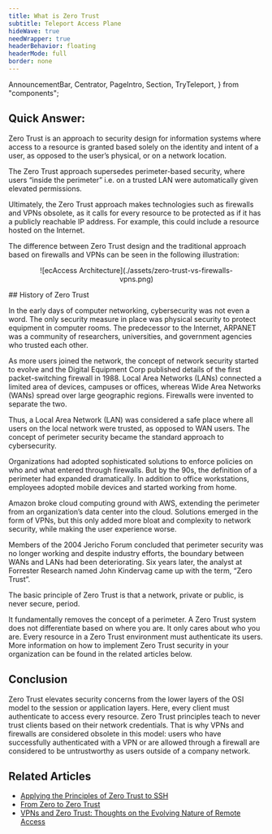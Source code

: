 ```yaml
---
title: What is Zero Trust
subtitle: Teleport Access Plane
hideWave: true
needWrapper: true
headerBehavior: floating
headerMode: full
border: none
---
```


  AnnouncementBar,
  Centrator,
  PageIntro,
  Section,
  TryTeleport,
} from "components";

<Section bg="grayWave" borderBottom="light-gray">
  <Centrator py={3}>
    <PageIntro
      title="What is Zero Trust"
      subtitle="Teleport Access Plane"
      description="Zero Trust is an approach to security design for information systems where access to a resource is granted based solely on the identity and intent of a user, as opposed to the user’s physical, or on a network location."
      width="100%"
      verticalResponsive={false}
      renderSmallHeading={true}
    />
  </Centrator>
</Section>

<Centrator maxWidth="960px">
<Section bg="flatWhite" lineHeight="lg">

## Quick Answer:

Zero Trust is an approach to security design for information systems where access to a resource is granted based solely on the identity and intent of a user, as opposed to the user’s physical, or on a network location.

The Zero Trust approach supersedes perimeter-based security, where users “inside the perimeter” i.e. on a trusted LAN were automatically given elevated permissions.

Ultimately, the Zero Trust approach makes technologies such as firewalls and VPNs obsolete, as it calls for every resource to be protected as if it has a publicly reachable IP address. For example, this could include a resource hosted on the Internet.

The difference between Zero Trust design and the traditional approach based on firewalls and VPNs can be seen in the following illustration:

<Figure align="center">
  ![ecAccess Architecture](./assets/zero-trust-vs-firewalls-vpns.png)
</Figure>
## History of Zero Trust

In the early days of computer networking, cybersecurity was not even a word. The only security measure in place was physical security to
protect equipment in computer rooms. The predecessor to the Internet, ARPANET was
a community of researchers, universities, and government agencies who trusted each
other.

As more users joined the network, the concept of network security started to evolve and the Digital Equipment Corp published details of the first packet-switching firewall in 1988. Local Area Networks (LANs) connected a limited area of devices, campuses or offices, whereas Wide Area Networks (WANs) spread over large geographic regions. Firewalls were invented to separate the two.

Thus, a Local Area Network (LAN) was considered a safe place where all users on the local network were trusted, as opposed to WAN users. The concept of perimeter security became the standard approach to cybersecurity.

Organizations had adopted sophisticated solutions to enforce policies on who and what entered through firewalls. But by the 90s, the definition of a perimeter had expanded dramatically. In addition to office workstations, employees adopted mobile devices and started working from home.

Amazon broke cloud computing ground with AWS, extending the perimeter from an organization’s data center into the cloud. Solutions emerged in the form of VPNs, but this only added more bloat and complexity to network security, while making the user experience worse.

Members of the 2004 Jericho Forum concluded that perimeter security was no longer working and despite industry efforts, the boundary between WANs and LANs had been deteriorating. Six years later, the analyst at Forrester Research named John Kindervag came up with the term, “Zero Trust”.

The basic principle of Zero Trust is that a network, private or public, is never secure, period.

It fundamentally removes the concept of a perimeter. A Zero Trust system does not differentiate based on where you are. It only cares about who you are. Every resource in a Zero Trust environment must authenticate its users. More information on how to implement Zero Trust security in your organization can be found in the related articles below.

## Conclusion

Zero Trust elevates security concerns from the lower layers of the OSI model to the session or application layers. Here, every client must authenticate to access every resource. Zero Trust principles teach to never trust clients based on their network credentials. That is why VPNs and firewalls are considered obsolete in this model: users who have successfully authenticated with a VPN or are allowed through a firewall are considered to be untrustworthy as users outside of a company network.

## Related Articles

- [Applying the Principles of Zero Trust to SSH](https://goteleport.com/blog/applying-principles-of-zero-trust-to-ssh/)
- [From Zero to Zero Trust](https://goteleport.com/blog/zero-to-zero-trust/)
- [VPNs and Zero Trust: Thoughts on the Evolving Nature of Remote Access](https://goteleport.com/blog/vpns-and-zero-trust-thoughts-on-the-evolving-nature-of-remote-access/)

</Section>
</Centrator>

<Section bg="flatWhite" p={10}>
  <AnnouncementBar type="case" rows={CompactClients} />
</Section>
<TryTeleport />
